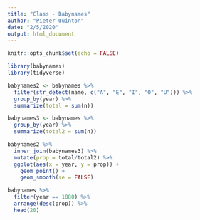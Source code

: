 ```yaml
---
title: "Class - Babynames"
author: "Pieter Quinton"
date: "2/5/2020"
output: html_document
---
```


```r
knitr::opts_chunk$set(echo = FALSE)

library(babynames)
library(tidyverse)
```

```r
babynames2 <- babynames %>%
  filter(str_detect(name, c("A", "E", "I", "O", "U"))) %>%
  group_by(year) %>%
  summarize(total = sum(n))

babynames3 <- babynames %>%
  group_by(year) %>%
  summarize(total2 = sum(n))

babynames2 %>%
  inner_join(babynames3) %>%
  mutate(prop = total/total2) %>% 
  ggplot(aes(x = year, y = prop)) + 
    geom_point() + 
    geom_smooth(se = FALSE)

babynames %>%
  filter(year == 1880) %>%
  arrange(desc(prop)) %>%
  head(20)
```

